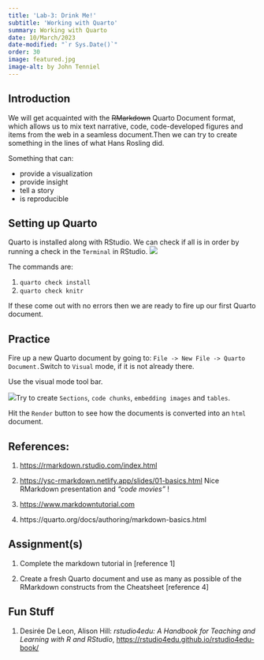 ```yaml
---
title: 'Lab-3: Drink Me!'
subtitle: 'Working with Quarto'
summary: Working with Quarto
date: 10/March/2023
date-modified: "`r Sys.Date()`"
order: 30
image: featured.jpg
image-alt: by John Tenniel
---
```


## Introduction

We will get acquainted with the ~~RMarkdown~~ Quarto Document format,
which allows us to mix text narrative, code, code-developed figures and
items from the web in a seamless document.Then we can try to create
something in the lines of what Hans Rosling did.

Something that can:

-   provide a visualization
-   provide insight
-   tell a story
-   is reproducible

## Setting up Quarto

Quarto is installed along with RStudio. We can check if all is in order
by running a check in the `Terminal` in RStudio.
![](/content/materials/images/quarto-check.png)

The commands are:

1.  `quarto check install`
2.  `quarto check knitr`

If these come out with no errors then we are ready to fire up our first
Quarto document.

## Practice

Fire up a new Quarto document by going to:
`File -> New File -> Quarto Document.`Switch to `Visual` mode, if it is
not already there.

Use the visual mode tool bar.

![](/content/materials/images/visual-toolbar.png)Try to create
`Sections`, `code chunks`, `embedding images` and `tables`.

Hit the `Render` button to see how the documents is converted into an
`html` document.

## References:

1.  <https://rmarkdown.rstudio.com/index.html>

2.  <https://ysc-rmarkdown.netlify.app/slides/01-basics.html> Nice
    RMarkdown presentation and *"code movies"* !

3.  <https://www.markdowntutorial.com>

4.  https://quarto.org/docs/authoring/markdown-basics.html

## Assignment(s)

1.  Complete the markdown tutorial in \[reference 1\]

2.  Create a fresh Quarto document and use as many as possible of the
    RMarkdown constructs from the Cheatsheet \[reference 4\]

## Fun Stuff

1.  Desirée De Leon, Alison Hill: *rstudio4edu: A Handbook for Teaching
    and Learning with R and RStudio*,
    <https://rstudio4edu.github.io/rstudio4edu-book/>
